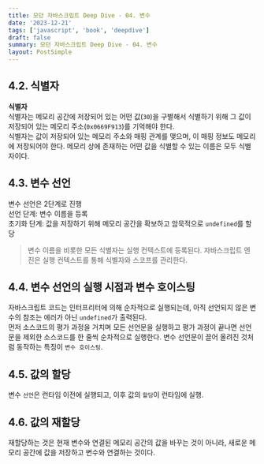 ```yaml
---
title: 모던 자바스크립트 Deep Dive - 04. 변수
date: '2023-12-21'
tags: ['javascript', 'book', 'deepdive']
draft: false
summary: 모던 자바스크립트 Deep Dive - 04. 변수
layout: PostSimple
---
```


## 4.2. 식별자

**식별자**  
식별자는 메모리 공간에 저장되어 있는 어떤 값(`30`)을 구별해서 식별하기 위해 그 값이 저장되어 있는 메모리 주소(`0x0669F913`)를 기억해야 한다.  
식별자는 값이 저장되어 있는 메모리 주소와 매핑 관계를 맺으며, 이 매핑 정보도 메모리에 저장되어야 한다.
메모리 상에 존재하는 어떤 값을 식별할 수 있는 이름은 모두 식별자이다.

## 4.3. 변수 선언

변수 선언은 2단계로 진행  
선언 단계: 변수 이름을 등록  
초기화 단계: 값을 저장하기 위해 메모리 공간을 확보하고 암묵적으로 `undefined`를 할당

> 변수 이름을 비롯한 모든 식별자는 실행 컨텍스트에 등록된다. 자바스크립트 엔진은 실행 컨텍스트를 통해 식별자와 스코프를 관리한다.

## 4.4. 변수 선언의 실행 시점과 변수 호이스팅

자바스크립트 코드는 인터프리터에 의해 순차적으로 실행되는데, 아직 선언되지 않은 변수의 참조는 에러가 아닌 `undefined`가 출력된다.  
먼저 소스코드의 평가 과정을 거치며 모든 선언문을 실행하고 평가 과정이 끝나면 선언문을 제외한 소스코드를 한 줄씩 순차적으로 실행한다.
변수 선언문이 끌어 올려진 것처럼 동작하는 특징이 `변수 호이스팅`.

## 4.5. 값의 할당

변수 `선언`은 런타임 이전에 실행되고, 이후 값의 `할당`이 런타임에 실행.

## 4.6. 값의 재할당

재할당하는 것은 현재 변수와 연결된 메모리 공간의 값을 바꾸는 것이 아니라, 새로운 메모리 공간에 값을 저장하고 변수와 연결하는 것이다.
